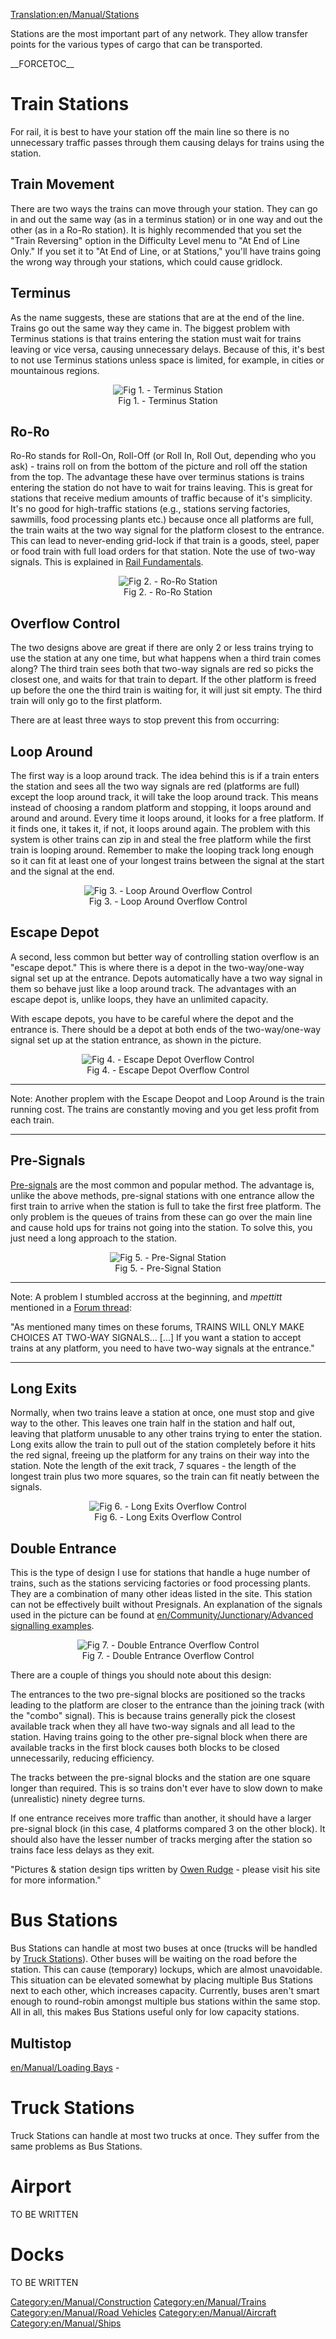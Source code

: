 [[Translation:en/Manual/Stations]]
[[Category:en/Manual/Construction]]
[[Category:en/Manual/Trains]]
[[Category:en/Manual/Road Vehicles]]
[[Category:en/Manual/Aircraft]]
[[Category:en/Manual/Ships]]

Stations are the most important part of any network. They allow transfer points for the various types of cargo that can be transported.

__FORCETOC__

=Train Stations=

For rail, it is best to have your station off the main line so there is no unnecessary traffic passes through them causing delays for trains using the station.

==Train Movement==
There are two ways the trains can move through your station. They can go in and out the same way (as in a terminus station) or in one way and out the other (as in a Ro-Ro station). It is highly recommended that you set the "Train Reversing" option in the Difficulty Level menu to "At End of Line Only." If you set it to "At End of Line, or at Stations," you'll have trains going the wrong way through your stations, which could cause gridlock.


==Terminus==
As the name suggests, these are stations that are at the end of the line. Trains go out the same way they came in. The biggest problem with Terminus stations is that trains entering the station must wait for trains leaving or vice versa, causing unnecessary delays. Because of this, it's best to not use Terminus stations unless space is limited, for example, in cities or mountainous regions.

<center>[[File:en/Manual/Terminus.png|center|frame|Fig 1. - Terminus Station]]</center>

==Ro-Ro==
Ro-Ro stands for Roll-On, Roll-Off (or Roll In, Roll Out, depending who you ask) - trains roll on from the bottom of the picture and roll off the station from the top. The advantage these have over terminus stations is trains entering the station do not have to wait for trains leaving. This is great for stations that receive medium amounts of traffic because of it's simplicity. It's no good for high-traffic stations (e.g., stations serving factories, sawmills, food processing plants etc.) because once all platforms are full, the train waits at the two way signal for the platform closest to the entrance. This can lead to never-ending grid-lock if that train is a goods, steel, paper or food train with full load orders for that station. Note the use of two-way signals. This is explained in [http://www.transporttycoon.net/rail1 Rail Fundamentals].

<center>[[File:en/Manual/Ro-ro1.png|center|frame|Fig 2. - Ro-Ro Station]]</center>

==Overflow Control==
The two designs above are great if there are only 2 or less trains trying to use the station at any one time, but what happens when a third train comes along? The third train sees both that two-way signals are red so picks the closest one, and waits for that train to depart. If the other platform is freed up before the one the third train is waiting for, it will just sit empty. The third train will only go to the first platform. 


There are at least three ways to stop prevent this from occurring: 


==Loop Around==
The first way is a loop around track. The idea behind this is if a train enters the station and sees all the two way signals are red (platforms are full) except the loop around track, it will take the loop around track. This means instead of choosing a random platform and stopping, it loops around and around and around. Every time it loops around, it looks for a free platform. If it finds one, it takes it, if not, it loops around again. The problem with this system is other trains can zip in and steal the free platform while the first train is looping around. Remember to make the looping track long enough so it can fit at least one of your longest trains between the signal at the start and the signal at the end.

<center>[[File:en/Manual/Loop.png|center|frame|Fig 3. - Loop Around Overflow Control]]</center>

==Escape Depot==
A second, less common but better way of controlling station overflow is an "escape depot." This is where there is a depot in the two-way/one-way signal set up at the entrance. Depots automatically have a two way signal in them so behave just like a loop around track. The advantages with an escape depot is, unlike loops, they have an unlimited capacity.

With escape depots, you have to be careful where the depot and the entrance is. There should be a depot at both ends of the two-way/one-way signal set up at the station entrance, as shown in the picture.

<center>[[File:en/Manual/Escapedepot.png|center|frame|Fig 4. - Escape Depot Overflow Control]]</center>

----
Note: 
Another proplem with the Escape Deopot and Loop Around is the train running cost. The trains are constantly moving and you get less profit from each train.
----

==Pre-Signals==
[[en/Community/Junctionary/Advanced signalling examples|Pre-signals]] are the most common and popular method. The advantage is, unlike the above methods, pre-signal stations with one entrance allow the first train to arrive when the station is full to take the first free platform. The only problem is the queues of trains from these can go over the main line and cause hold ups for trains not going into the station. To solve this, you just need a long approach to the station.

<center>[[File:en/Manual/Presignalstation.png|center|frame|Fig 5. - Pre-Signal Station]]</center>



----
Note: A problem I stumbled accross at the beginning, and ''mpettitt'' mentioned in a [http://www.tt-forums.net/viewtopic.php?t=8733&highlight=station Forum thread]:

"As mentioned many times on these forums, TRAINS WILL ONLY MAKE CHOICES AT TWO-WAY SIGNALS... [...]
If you want a station to accept trains at any platform, you need to have two-way signals at the entrance."
----

==Long Exits==
Normally, when two trains leave a station at once, one must stop and give way to the other. This leaves one train half in the station and half out, leaving that platform unusable to any other trains trying to enter the station. Long exits allow the train to pull out of the station completely before it hits the red signal, freeing up the platform for any trains on their way into the station. Note the length of the exit track, 7 squares - the length of the longest train plus two more squares, so the train can fit neatly between the signals.

<center>[[File:en/Manual/Longexit.png|center|frame|Fig 6. - Long Exits Overflow Control]]</center>

==Double Entrance==
This is the type of design I use for stations that handle a huge number of trains, such as the stations servicing factories or food processing plants. They are a combination of many other ideas listed in the site. This station can not be effectively built without Presignals. An explanation of the signals used in the picture can be found at [[en/Community/Junctionary/Advanced signalling examples]].

<center>[[File:en/Manual/Doubleentrance.png|center|frame|Fig 7. - Double Entrance Overflow Control]]</center>

There are a couple of things you should note about this design:

 
The entrances to the two pre-signal blocks are positioned so the tracks leading to the platform are closer to the entrance than the joining track (with the "combo" signal). This is because trains generally pick the closest available track when they all have two-way signals and all lead to the station. Having trains going to the other pre-signal block when there are available tracks in the first block causes both blocks to be closed unnecessarily, reducing efficiency.
 
The tracks between the pre-signal blocks and the station are one square longer than required. This is so trains don't ever have to slow down to make (unrealistic) ninety degree turns.
 
If one entrance receives more traffic than another, it should have a larger pre-signal block (in this case, 4 platforms compared 3 on the other block). It should also have the lesser number of tracks merging after the station so trains face less delays as they exit.

"Pictures & station design tips written by [http://www.owenrudge.net/TT/ Owen Rudge] - please visit his site for more information."

=Bus Stations=

Bus Stations can handle at most two buses at once (trucks will be handled by [[en/Manual/Stations#truck-stations|Truck Stations]]). Other buses will be waiting on the road before the station. This can cause (temporary) lockups, which are almost unavoidable. This situation can be elevated somewhat by placing multiple Bus Stations next to each other, which increases capacity. Currently, buses aren't smart enough to round-robin amongst multiple bus stations within the same stop. All in all, this makes Bus Stations useful only for low capacity stations.

==Multistop==
[[en/Manual/Loading Bays]] -

=Truck Stations=

Truck Stations can handle at most two trucks at once. They suffer from the same problems as Bus Stations.


=Airport=

TO BE WRITTEN

=Docks=

TO BE WRITTEN